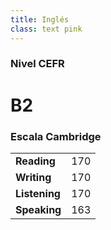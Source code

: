```yaml
---
title: Inglés
class: text pink
---
```


### Nivel CEFR

# B2

### Escala Cambridge
|             |   |
|-------------|--:|
|**Reading**  |170|
|**Writing**  |170|
|**Listening**|170|
|**Speaking** |163|

